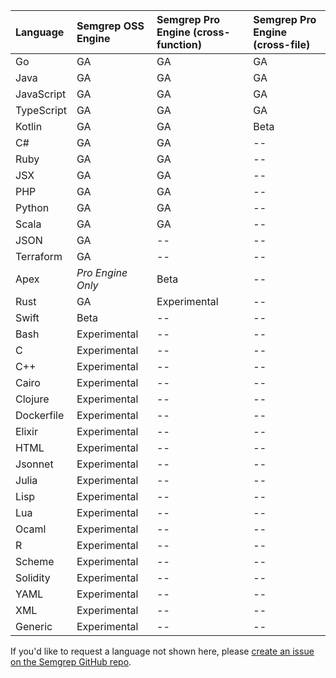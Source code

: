 <div id="language-support-table">

| Language | Semgrep OSS Engine | Semgrep Pro Engine (cross-function) | Semgrep Pro Engine (cross-file)
|:---------- |:----------------------------|:---------------------------|:---------------------------|
| Go         | GA | GA | GA |                         
| Java       | GA | GA | GA |                   
| JavaScript | GA | GA | GA | 
| TypeScript | GA | GA | GA |
| Kotlin     | GA | GA | Beta |   
| C#         | GA | GA | -- |
| Ruby       | GA | GA | -- |                      
| JSX        | GA | GA | -- |                       
| PHP        | GA | GA | -- |                   
| Python     | GA | GA | -- |                        
| Scala      | GA | GA | -- |     
| JSON       | GA | -- | -- |                    
| Terraform  | GA | -- | -- |      
| Apex       | _Pro Engine Only_   | Beta | -- |
| Rust       | GA | Experimental | -- |
| Swift      | Beta | -- | -- |     
| Bash       | Experimental | -- | -- |  
| C          | Experimental | -- | -- |     
| C++        | Experimental | -- | -- |  
| Cairo      | Experimental | -- | -- | 
| Clojure    | Experimental | -- | -- |  
| Dockerfile | Experimental | -- | -- |   
| Elixir     | Experimental | -- | -- |   
| HTML       | Experimental | -- | -- |      
| Jsonnet    | Experimental | -- | -- | 
| Julia      | Experimental | -- | -- |   
| Lisp       | Experimental | -- | -- |   
| Lua        | Experimental | -- | -- |   
| Ocaml      | Experimental | -- | -- |   
| R          | Experimental | -- | -- |   
| Scheme     | Experimental | -- | -- |   
| Solidity   | Experimental | -- | -- |   
| YAML       | Experimental | -- | -- |  
| XML        | Experimental | -- | -- |  
| Generic    | Experimental | -- | -- |  

If you'd like to request a language not shown here, please [create an issue on the Semgrep GitHub repo](https://github.com/returntocorp/semgrep/issues). 

</div>

<!--  For readability, please keep each column in alphabetical order. -->
<!-- coupling: Should match what is in semgrep-core/tests/Test.ml Maturity level testing. -->
<!-- imports: This file is currently imported to: index.md, supported-languages.md -->
